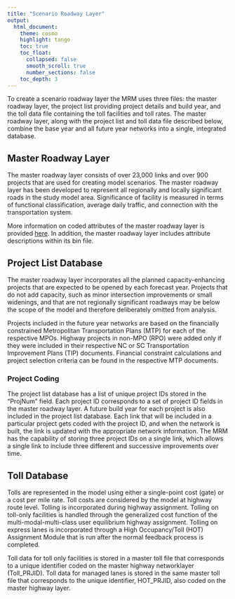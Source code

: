 ```yaml
---
title: "Scenario Roadway Layer"
output:
  html_document:
    theme: cosmo
    highlight: tango
    toc: true
    toc_float:
      collapsed: false
      smooth_scroll: true
      number_sections: false
    toc_depth: 3
---
```


To create a scenario roadway layer the MRM uses three files: the master roadway layer, the project list providing project details and build year, and the toll data file containing the toll facilities and toll rates. The master roadway layer, along with the project list and toll data file described below, combine the base year and all future year networks into a single, integrated database.

## Master Roadway Layer

The master roadway layer consists of over 23,000 links and over 900 projects that are used for creating model scenarios. The master roadway layer has been developed to represent all regionally and locally significant roads in the study model area. Significance of facility is measured in terms of functional classification, average daily traffic, and connection with the transportation system.  

More information on coded attributes of the master roadway layer is provided [here](other/pdfs/MasterLayer.pdf).  In addition, the master roadway layer includes attribute descriptions within its bin file.  

## Project List Database
The master roadway layer incorporates all the planned capacity-enhancing projects that are expected to be opened by each forecast year. Projects that do not add capacity, such as minor intersection improvements or small widenings, and that are not regionally significant roadways may be below the scope of the model and therefore deliberately omitted from analysis. 

Projects included in the future year networks are based on the financially constrained Metropolitan Transportation Plans (MTP) for each of the respective MPOs. Highway projects in non-MPO (RPO) were added only if they were included in their respective NC or SC Transportation Improvement Plans (TIP) documents. Financial constraint calculations and project selection criteria can be found in the respective MTP documents. 

### Project Coding
The project list database has a list of unique project IDs stored in the “ProjNum” field. Each project ID corresponds to a set of project ID fields in the master roadway layer. A future build year for each project is also included in the project list database. Each link that will be included in a particular project gets coded with the project ID, and when the network is built, the link is updated with the appropriate network information. The MRM has the capability of storing three project IDs on a single link, which allows a single link to include three different and successive improvements over time.   

## Toll Database
Tolls are represented in the model using either a single-point cost (gate) or a cost per mile rate. Toll costs are considered by the model at highway route level. Tolling is incorporated during highway assignment. Tolling on toll-only facilities is handled through the generalized cost function of the multi-modal-multi-class user equilibrium highway assignment. Tolling on express lanes is incorporated through a High Occupancy/Toll (HOT) Assignment Module that is run after the normal feedback process is completed.  

Toll data for toll only facilities is stored in a master toll file that corresponds to a unique identifier coded on the master highway networklayer (Toll_PRJID). Toll data for managed lanes is stored in the same master toll file that corresponds to the unique identifier, HOT_PRJID, also coded on the master highway layer. 